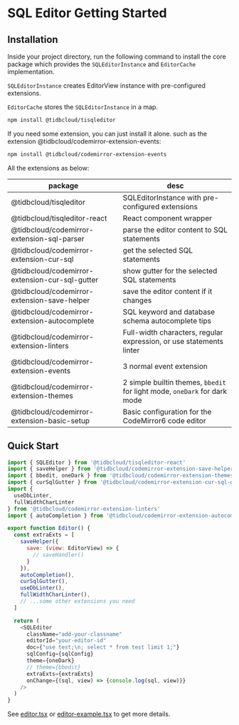 # SQL Editor Getting Started

## Installation
Inside your project directory, run the following command to install the core package which provides the `SQLEditorInstance` and `EditorCache` implementation.

`SQLEditorInstance` creates EditorView instance with pre-configured extensions.

`EditorCache` stores the `SQLEditorInstance` in a map.

```sh npm2yarn
npm install @tidbcloud/tisqleditor
```

If you need some extension, you can just install it alone. such as the extension @tidbcloud/codemirror-extension-events:
```sh npm2yarn
npm install @tidbcloud/codemirror-extension-events
```
All the extensions as below:

| package                                        | desc                                                                      |
| ---------------------------------------------- | ------------------------------------------------------------------------- |
| @tidbcloud/tisqleditor                         | SQLEditorInstance with pre-configured extensions                          |
| @tidbcloud/tisqleditor-react                   | React component wrapper                                                   |
| @tidbcloud/codemirror-extension-sql-parser     | parse the editor content to SQL statements                                |
| @tidbcloud/codemirror-extension-cur-sql        | get the selected SQL statements                                           |
| @tidbcloud/codemirror-extension-cur-sql-gutter | show gutter for the selected SQL statements                               |
| @tidbcloud/codemirror-extension-save-helper    | save the editor content if it changes                                     |
| @tidbcloud/codemirror-extension-autocomplete   | SQL keyword and database schema autocomplete tips                         |
| @tidbcloud/codemirror-extension-linters        | Full-width characters, regular expression, or use statements linter       |
| @tidbcloud/codemirror-extension-events         | 3 normal event extension                                                  |
| @tidbcloud/codemirror-extension-themes         | 2 simple builtin themes, `bbedit` for light mode, `oneDark` for dark mode |
| @tidbcloud/codemirror-extension-basic-setup    | Basic configuration for the CodeMirror6 code editor

## Quick Start
```js
import { SQLEditor } from '@tidbcloud/tisqleditor-react'
import { saveHelper } from '@tidbcloud/codemirror-extension-save-helper'
import { bbedit, oneDark } from '@tidbcloud/codemirror-extension-themes'
import { curSqlGutter } from '@tidbcloud/codemirror-extension-cur-sql-gutter'
import {
  useDbLinter,
  fullWidthCharLinter
} from '@tidbcloud/codemirror-extension-linters'
import { autoCompletion } from '@tidbcloud/codemirror-extension-autocomplete'

export function Editor() {
  const extraExts = [
    saveHelper({
      save: (view: EditorView) => {
        // saveHandler()
      }
    }),
    autoCompletion(),
    curSqlGutter(),
    useDbLinter(),
    fullWidthCharLinter(),
    // ...some other extensions you need
  ]

  return (
    <SQLEditor
      className="add-your-classname"
      editorId="your-editor-id"
      doc={"use test;\n; select * from test limit 1;"}
      sqlConfig={sqlConfig}
      theme={oneDark}
      // theme={bbedit}
      extraExts={extraExts}
      onChange={(sql, view) => {console.log(sql, view)}}
    />
  )
}
```
See [editor.tsx](https://github.com/tidbcloud/tisqleditor/blob/main/packages/playground/src/components/biz/editor-panel/editor.tsx) or [editor-example.tsx](https://github.com/tidbcloud/tisqleditor/blob/main/packages/playground/src/examples/editor-example.tsx) to get more details.
